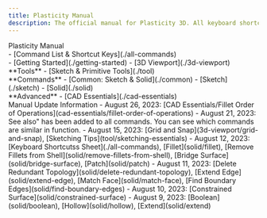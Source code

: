 ```yaml
---
title: Plasticity Manual
description: The official manual for Plasticity 3D. All keyboard shortcuts. Updated daily!
---
```


<div style={{margin: '2em 0'}}>
    <span style={{fontSize: '2em'}}><span style={{fontWeight: 800}}>Plasticity&nbsp;</span>Manual</span>
</div>

<div className={styles.container}>
    <div>
    - [Command List & Shortcut Keys](./all-commands)
    </div>
    <div>
    - [Getting Started](./getting-started)
    - [3D Viewport](./3d-viewport)
    </div>
    <div>
    **Tools**
    - [Sketch & Primitive Tools](./tool)
    </div>
    <div>
    **Commands**
    - [Common: Sketch & Solid](./common)
    - [Sketch](./sketch)
    - [Solid](./solid)
    </div>
    <div>
    **Advanced**
    - [CAD Essentials](./cad-essentials)
    </div>
</div>

<Callout type="info" emoji="ℹ️">
Manual Update Information
- August 26, 2023: [CAD Essentials/Fillet Order of Operations](cad-essentials/fillet-order-of-operations)
- August 21, 2023: See also" has been added to all commands. You can see which commands are similar in function.
- August 15, 2023: [Grid and Snap](3d-viewport/grid-and-snap), [Sketching Tips](tool/sketching-essentials)
- August 12, 2023: [Keyboard Shortcutss Sheet](./all-commands), [Fillet](solid/fillet), [Remove Fillets from Shell](solid/remove-fillets-from-shell), [Bridge Surface](solid/bridge-surface), [Patch](solid/patch)
- August 11, 2023: [Delete Redundant Topology](solid/delete-redundant-topology), [Extend Edge](solid/extend-edge), [Match Face](solid/match-face), [Find Boundary Edges](solid/find-boundary-edges)
- August 10, 2023: [Constrained Surface](solid/constrained-surface)
- August 9, 2023: [Boolean](solid/boolean), [Hollow](solid/hollow), [Extend](solid/extend) 
</Callout>






